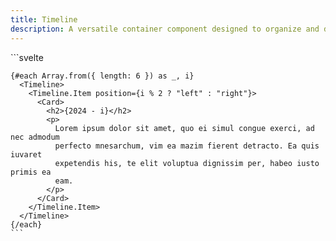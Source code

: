 ```yaml
---
title: Timeline
description: A versatile container component designed to organize and display content in a chronological or sequential order.
---
```



<Tabs>
  <TabItem label="Preview">
    <TimelinePreview />
  </TabItem>
  <TabItem label="Usage">
    ```svelte
    <script lang="ts">
      import { Card, Timeline } from "@dxdns/feflow"
    </script>

    {#each Array.from({ length: 6 }) as _, i}
      <Timeline>
        <Timeline.Item position={i % 2 ? "left" : "right"}>
          <Card>
            <h2>{2024 - i}</h2>
            <p>
              Lorem ipsum dolor sit amet, quo ei simul congue exerci, ad nec admodum
              perfecto mnesarchum, vim ea mazim fierent detracto. Ea quis iuvaret
              expetendis his, te elit voluptua dignissim per, habeo iusto primis ea
              eam.
            </p>
          </Card>
        </Timeline.Item>
      </Timeline>
    {/each}
    ```

  </TabItem>
</Tabs>
